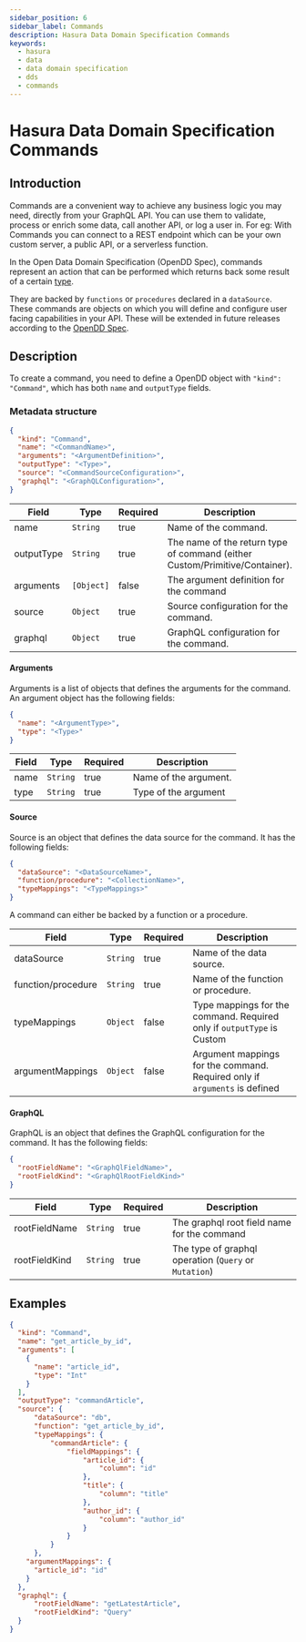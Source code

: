 ```yaml
---
sidebar_position: 6
sidebar_label: Commands
description: Hasura Data Domain Specification Commands
keywords:
  - hasura
  - data
  - data domain specification
  - dds
  - commands
---
```


# Hasura Data Domain Specification Commands

## Introduction

Commands are a convenient way to achieve any business logic you may need,
directly from your GraphQL API. You can use them to validate, process or enrich
some data, call another API, or log a user in. For eg: With Commands you can
connect to a REST endpoint which can be your own custom server, a public API, or
a serverless function. 

In the Open Data Domain Specification (OpenDD Spec), commands represent an
action that can be performed which returns back some result of a certain
[type](./types.mdx). 

They are backed by `functions` or `procedures` declared in a `dataSource`. These
commands are objects on which you will define and configure user facing
capabilities in your API. These will be extended in future releases according to
the [OpenDD Spec](https://github.com/hasura/open-data-domain-specification).

## Description

To create a command, you need to define a OpenDD object with `"kind": "Command"`,
which has both `name` and `outputType` fields.

### Metadata structure

```json
{
  "kind": "Command",
  "name": "<CommandName>",
  "arguments": "<ArgumentDefinition>",
  "outputType": "<Type>",
  "source": "<CommandSourceConfiguration>",
  "graphql": "<GraphQLConfiguration>",
}
```

| Field          | Type       | Required | Description                                                                   |
| -------------- | ---------- | -------- | ----------------------------------------------------------------------------- |
| name           | `String`   | true     | Name of the command.                                                          |
| outputType     | `String`   | true     | The name of the return type of command (either Custom/Primitive/Container).   |
| arguments      | `[Object]` | false    | The argument definition for the command                                                 | 
| source         | `Object`   | true     | Source configuration for the command.                                         |
| graphql        | `Object`   | true     | GraphQL configuration for the command.                                        |

#### Arguments

Arguments is a list of objects that defines the arguments for the command. An
argument object has the following fields:

```json
{
  "name": "<ArgumentType>",
  "type": "<Type>"
}
```
| Field  | Type     | Required | Description            |
| ------ | -------- | -------- | ---------------------- |
| name   | `String` | true     | Name of the argument.  |
| type   | `String` | true     | Type of the argument   |


#### Source

Source is an object that defines the data source for the command. It has the
following fields:

```json
{
  "dataSource": "<DataSourceName>",
  "function/procedure": "<CollectionName>",
  "typeMappings": "<TypeMappings>"
}
```
A command can either be backed by a function or a procedure. 

| Field              | Type     | Required | Description                                                                |
| ------------------ | -------- | -------- | -------------------------------------------------------------------------- |
| dataSource         | `String` | true     | Name of the data source.                                                   |
| function/procedure | `String` | true     | Name of the function or procedure.                                         |
| typeMappings       | `Object` | false    | Type mappings for the command. Required only if `outputType` is Custom     |
| argumentMappings   | `Object` | false    | Argument mappings for the command. Required only if `arguments` is defined |


#### GraphQL

GraphQL is an object that defines the GraphQL configuration for the command. It
has the following fields:

```json
{
  "rootFieldName": "<GraphQlFieldName>",
  "rootFieldKind": "<GraphQlRootFieldKind>"
}
```

| Field         | Type     | Required | Description                                            |
| ------------- | -------- | -------- | ------------------------------------------------------ |
| rootFieldName | `String` | true     | The graphql root field name for the command            |
| rootFieldKind | `String` | true     | The type of graphql operation (`Query` or `Mutation`)  |

## Examples

```json
{
  "kind": "Command",
  "name": "get_article_by_id",
  "arguments": [
    {
      "name": "article_id",
      "type": "Int"
    }
  ],
  "outputType": "commandArticle",
  "source": {
      "dataSource": "db",
      "function": "get_article_by_id",
      "typeMappings": {
          "commandArticle": {
              "fieldMappings": {
                  "article_id": {
                      "column": "id"
                  },
                  "title": {
                      "column": "title"
                  },
                  "author_id": {
                      "column": "author_id"
                  }
              }
          }
      },
    "argumentMappings": {
      "article_id": "id"
    }  
  },
  "graphql": {
      "rootFieldName": "getLatestArticle",
      "rootFieldKind": "Query"
  }
}
```
